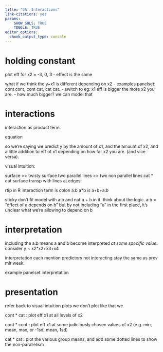---
title: "9A: Interactions"
link-citations: yes
params: 
    SHOW_SOLS: TRUE
    TOGGLE: TRUE
editor_options: 
  chunk_output_type: console
---

# holding constant

plot eff for x2 = -3, 0, 3
 - effect is the same
 
what if we think the y~x1 is different depending on x2
 - examples panelset: cont cont, cont cat, cat cat. 
 - switch to eg: x1 eff is bigger the more x2 you are. 
  - how much bigger? we can model that

# interactions
  
interaction as product term.  

equation

so we're saying we predict y by the amount of x1, and the amount of x2, and a little addition to eff of x1 depending on how far x2 you are. (and vice versa).  

visual intuition: 

surface >> twisty surface
two parallel lines >> two non parallel lines
cat * cat surface transp with lines at edges

rtip in R
interaction term is colon a:b
a*b is a+b+a:b

sticky
don't fit model with a:b and not a + b in it. 
think about the logic.
a:b = "effect of a depends on b" 
but by not including "a" in the first place, it's unclear what we're allowing to depend on b

# interpretation 

including the a:b means a and b become interpreted _at some specific value_.  
consider y ~ x2*x2+x3+x4

interpretation each
mention predictors not interacting stay the same as prev mlr week.   

example panelset interpretation




# presentation

refer back to visual intuition plots
we don't plot like that we

cont * cat : plot eff x1 at all levels of x2

cont * cont : plot eff x1 at some judiciously chosen values of x2 (e.g. min, mean, max, or -1sd, mean, 1sd)

cat * cat : plot the various group means, and add some dotted lines to show the non-parallelism








